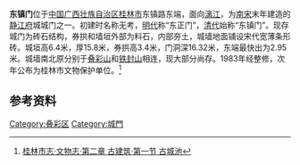 {{文物保护单位
| 级别 = 市县级
| 省名 = 广西壮族自治区
| 市/县名 = 桂林市
| 图片 = [[File:东镇门.jpg|thumb]]
| 名称 = 东镇门
| 编号 = 
| 分类 = 古建筑及历史纪念建筑物
| 时代 = [[南宋|南宋]]
| 所在 = [[桂林市|桂林市]][[叠彩区|叠彩区]]
| 登录 = 1984年
}}
'''东镇门'''位于[[中国|中国]][[广西壮族自治区|广西壮族自治区]][[桂林市|桂林市]]东镇路东端，面向[[漓江|漓江]]，为[[南宋|南宋]]末年建造的[[静江府|静江府]]城城门之一。初建时名称无考，[[明代|明代]]称“东正门”，[[清代|清代]]始称“东镇门”。现存城门为砖石结构，券拱和墙垣外部为料石，内部夯土，城墙地面铺设宋代宽薄条形砖。城垣高6.4米，厚15.8米，券拱高3.4米，门洞深16.32米，东端最快出为2.95米。城墙南北原分别于[[叠彩山|叠彩山]]和[[铁封山|铁封山]]相连，现大部分尚存。1983年经整修，次年公布为桂林市文物保护单位。<ref>[http://www.gxdqw.com/bin/mse.exe?seachword=&K=b&A=10&rec=212&run=13 桂林市志·文物志·第二章 古建筑·第一节 古城池]</ref>

==参考资料==
{{reflist}}

[[Category:叠彩区|Category:叠彩区]]
[[Category:城門|Category:城門]]